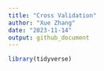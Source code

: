 ```yaml
---
title: "Cross Validation"
author: "Xue Zhang"
date: "2023-11-14"
output: github_document
---
```


```r
library(tidyverse)
```

